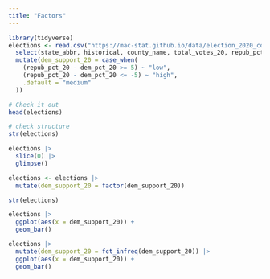 ```yaml
---
title: "Factors"
---
```


```r
library(tidyverse)
elections <- read.csv("https://mac-stat.github.io/data/election_2020_county.csv") |> 
  select(state_abbr, historical, county_name, total_votes_20, repub_pct_20, dem_pct_20) |> 
  mutate(dem_support_20 = case_when(
    (repub_pct_20 - dem_pct_20 >= 5) ~ "low",
    (repub_pct_20 - dem_pct_20 <= -5) ~ "high",
    .default = "medium"
  ))

# Check it out
head(elections)

# check structure
str(elections)
```

```r
elections |> 
  slice(0) |> 
  glimpse()
```

```r
elections <- elections |> 
  mutate(dem_support_20 = factor(dem_support_20))

str(elections)
```

```r
elections |> 
  ggplot(aes(x = dem_support_20)) +
  geom_bar()
```

```r
elections |> 
  mutate(dem_support_20 = fct_infreq(dem_support_20)) |> 
  ggplot(aes(x = dem_support_20)) + 
  geom_bar()
```

